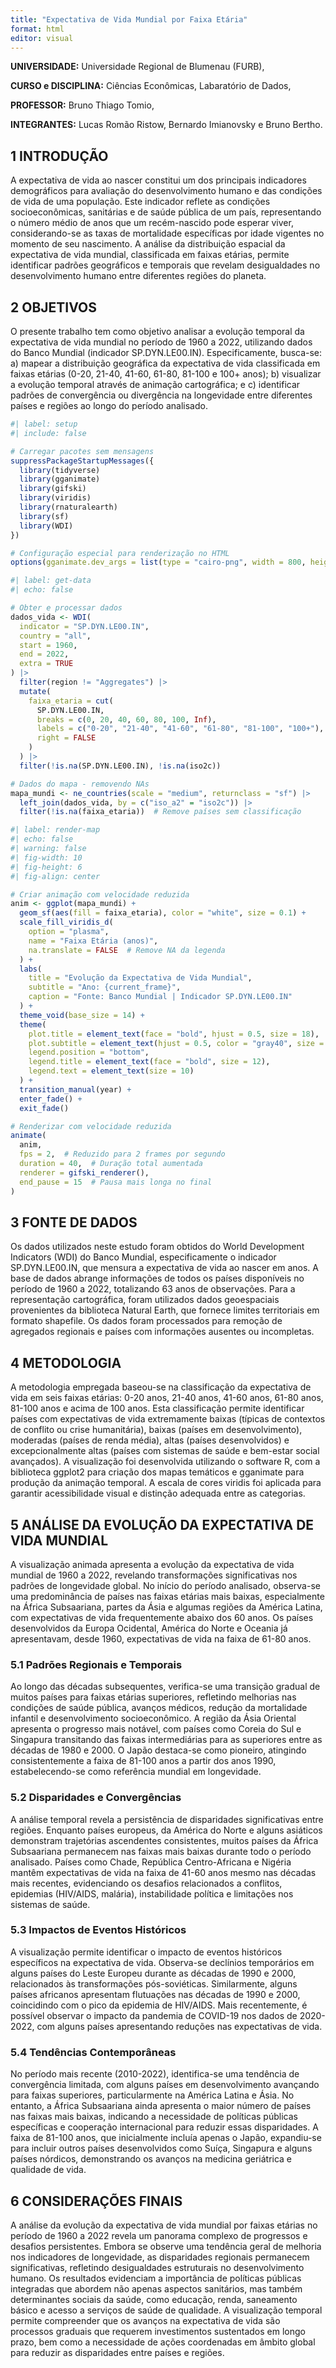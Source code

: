 ---
title: "Expectativa de Vida Mundial por Faixa Etária"
format: html
editor: visual
---

**UNIVERSIDADE:** Universidade Regional de Blumenau (FURB),

**CURSO e DISCIPLINA:** Ciências Econômicas, Labaratório de Dados,

**PROFESSOR:** Bruno Thiago Tomio,

**INTEGRANTES:** Lucas Romão Ristow, Bernardo Imianovsky e Bruno Bertho.

## 1 INTRODUÇÃO

A expectativa de vida ao nascer constitui um dos principais indicadores demográficos para avaliação do desenvolvimento humano e das condições de vida de uma população. Este indicador reflete as condições socioeconômicas, sanitárias e de saúde pública de um país, representando o número médio de anos que um recém-nascido pode esperar viver, considerando-se as taxas de mortalidade específicas por idade vigentes no momento de seu nascimento. A análise da distribuição espacial da expectativa de vida mundial, classificada em faixas etárias, permite identificar padrões geográficos e temporais que revelam desigualdades no desenvolvimento humano entre diferentes regiões do planeta.

## 2 OBJETIVOS

O presente trabalho tem como objetivo analisar a evolução temporal da expectativa de vida mundial no período de 1960 a 2022, utilizando dados do Banco Mundial (indicador SP.DYN.LE00.IN). Especificamente, busca-se: a) mapear a distribuição geográfica da expectativa de vida classificada em faixas etárias (0-20, 21-40, 41-60, 61-80, 81-100 e 100+ anos); b) visualizar a evolução temporal através de animação cartográfica; e c) identificar padrões de convergência ou divergência na longevidade entre diferentes países e regiões ao longo do período analisado.

```{r}
#| label: setup
#| include: false

# Carregar pacotes sem mensagens
suppressPackageStartupMessages({
  library(tidyverse)
  library(gganimate)
  library(gifski)
  library(viridis)
  library(rnaturalearth)
  library(sf)
  library(WDI)
})

# Configuração especial para renderização no HTML
options(gganimate.dev_args = list(type = "cairo-png", width = 800, height = 500))
```

```{r}
#| label: get-data
#| echo: false

# Obter e processar dados
dados_vida <- WDI(
  indicator = "SP.DYN.LE00.IN",
  country = "all",
  start = 1960,
  end = 2022,
  extra = TRUE
) |>
  filter(region != "Aggregates") |>
  mutate(
    faixa_etaria = cut(
      SP.DYN.LE00.IN,
      breaks = c(0, 20, 40, 60, 80, 100, Inf),
      labels = c("0-20", "21-40", "41-60", "61-80", "81-100", "100+"),
      right = FALSE
    )
  ) |>
  filter(!is.na(SP.DYN.LE00.IN), !is.na(iso2c))

# Dados do mapa - removendo NAs
mapa_mundi <- ne_countries(scale = "medium", returnclass = "sf") |>
  left_join(dados_vida, by = c("iso_a2" = "iso2c")) |>
  filter(!is.na(faixa_etaria))  # Remove países sem classificação
```

```{r}
#| label: render-map
#| echo: false
#| warning: false
#| fig-width: 10
#| fig-height: 6
#| fig-align: center

# Criar animação com velocidade reduzida
anim <- ggplot(mapa_mundi) +
  geom_sf(aes(fill = faixa_etaria), color = "white", size = 0.1) +
  scale_fill_viridis_d(
    option = "plasma",
    name = "Faixa Etária (anos)",
    na.translate = FALSE  # Remove NA da legenda
  ) +
  labs(
    title = "Evolução da Expectativa de Vida Mundial",
    subtitle = "Ano: {current_frame}",
    caption = "Fonte: Banco Mundial | Indicador SP.DYN.LE00.IN"
  ) +
  theme_void(base_size = 14) +
  theme(
    plot.title = element_text(face = "bold", hjust = 0.5, size = 18),
    plot.subtitle = element_text(hjust = 0.5, color = "gray40", size = 16),
    legend.position = "bottom",
    legend.title = element_text(face = "bold", size = 12),
    legend.text = element_text(size = 10)
  ) +
  transition_manual(year) +
  enter_fade() +
  exit_fade()

# Renderizar com velocidade reduzida
animate(
  anim,
  fps = 2,  # Reduzido para 2 frames por segundo
  duration = 40,  # Duração total aumentada
  renderer = gifski_renderer(),
  end_pause = 15  # Pausa mais longa no final
)
```

## 3 FONTE DE DADOS

Os dados utilizados neste estudo foram obtidos do World Development Indicators (WDI) do Banco Mundial, especificamente o indicador SP.DYN.LE00.IN, que mensura a expectativa de vida ao nascer em anos. A base de dados abrange informações de todos os países disponíveis no período de 1960 a 2022, totalizando 63 anos de observações. Para a representação cartográfica, foram utilizados dados geoespaciais provenientes da biblioteca Natural Earth, que fornece limites territoriais em formato shapefile. Os dados foram processados para remoção de agregados regionais e países com informações ausentes ou incompletas.

## 4 METODOLOGIA

A metodologia empregada baseou-se na classificação da expectativa de vida em seis faixas etárias: 0-20 anos, 21-40 anos, 41-60 anos, 61-80 anos, 81-100 anos e acima de 100 anos. Esta classificação permite identificar países com expectativas de vida extremamente baixas (típicas de contextos de conflito ou crise humanitária), baixas (países em desenvolvimento), moderadas (países de renda média), altas (países desenvolvidos) e excepcionalmente altas (países com sistemas de saúde e bem-estar social avançados). A visualização foi desenvolvida utilizando o software R, com a biblioteca ggplot2 para criação dos mapas temáticos e gganimate para produção da animação temporal. A escala de cores viridis foi aplicada para garantir acessibilidade visual e distinção adequada entre as categorias.

## 5 ANÁLISE DA EVOLUÇÃO DA EXPECTATIVA DE VIDA MUNDIAL

A visualização animada apresenta a evolução da expectativa de vida mundial de 1960 a 2022, revelando transformações significativas nos padrões de longevidade global. No início do período analisado, observa-se uma predominância de países nas faixas etárias mais baixas, especialmente na África Subsaariana, partes da Ásia e algumas regiões da América Latina, com expectativas de vida frequentemente abaixo dos 60 anos. Os países desenvolvidos da Europa Ocidental, América do Norte e Oceania já apresentavam, desde 1960, expectativas de vida na faixa de 61-80 anos.

### 5.1 Padrões Regionais e Temporais

Ao longo das décadas subsequentes, verifica-se uma transição gradual de muitos países para faixas etárias superiores, refletindo melhorias nas condições de saúde pública, avanços médicos, redução da mortalidade infantil e desenvolvimento socioeconômico. A região da Ásia Oriental apresenta o progresso mais notável, com países como Coreia do Sul e Singapura transitando das faixas intermediárias para as superiores entre as décadas de 1980 e 2000. O Japão destaca-se como pioneiro, atingindo consistentemente a faixa de 81-100 anos a partir dos anos 1990, estabelecendo-se como referência mundial em longevidade.

### 5.2 Disparidades e Convergências

A análise temporal revela a persistência de disparidades significativas entre regiões. Enquanto países europeus, da América do Norte e alguns asiáticos demonstram trajetórias ascendentes consistentes, muitos países da África Subsaariana permanecem nas faixas mais baixas durante todo o período analisado. Países como Chade, República Centro-Africana e Nigéria mantêm expectativas de vida na faixa de 41-60 anos mesmo nas décadas mais recentes, evidenciando os desafios relacionados a conflitos, epidemias (HIV/AIDS, malária), instabilidade política e limitações nos sistemas de saúde.

### 5.3 Impactos de Eventos Históricos

A visualização permite identificar o impacto de eventos históricos específicos na expectativa de vida. Observa-se declínios temporários em alguns países do Leste Europeu durante as décadas de 1990 e 2000, relacionados às transformações pós-soviéticas. Similarmente, alguns países africanos apresentam flutuações nas décadas de 1990 e 2000, coincidindo com o pico da epidemia de HIV/AIDS. Mais recentemente, é possível observar o impacto da pandemia de COVID-19 nos dados de 2020-2022, com alguns países apresentando reduções nas expectativas de vida.

### 5.4 Tendências Contemporâneas

No período mais recente (2010-2022), identifica-se uma tendência de convergência limitada, com alguns países em desenvolvimento avançando para faixas superiores, particularmente na América Latina e Ásia. No entanto, a África Subsaariana ainda apresenta o maior número de países nas faixas mais baixas, indicando a necessidade de políticas públicas específicas e cooperação internacional para reduzir essas disparidades. A faixa de 81-100 anos, que inicialmente incluía apenas o Japão, expandiu-se para incluir outros países desenvolvidos como Suíça, Singapura e alguns países nórdicos, demonstrando os avanços na medicina geriátrica e qualidade de vida.

## 6 CONSIDERAÇÕES FINAIS

A análise da evolução da expectativa de vida mundial por faixas etárias no período de 1960 a 2022 revela um panorama complexo de progressos e desafios persistentes. Embora se observe uma tendência geral de melhoria nos indicadores de longevidade, as disparidades regionais permanecem significativas, refletindo desigualdades estruturais no desenvolvimento humano. Os resultados evidenciam a importância de políticas públicas integradas que abordem não apenas aspectos sanitários, mas também determinantes sociais da saúde, como educação, renda, saneamento básico e acesso a serviços de saúde de qualidade. A visualização temporal permite compreender que os avanços na expectativa de vida são processos graduais que requerem investimentos sustentados em longo prazo, bem como a necessidade de ações coordenadas em âmbito global para reduzir as disparidades entre países e regiões.
